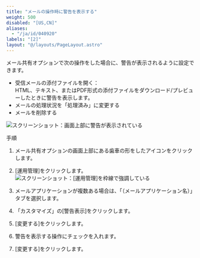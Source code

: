 ```yaml
---
title: "メールの操作時に警告を表示する"
weight: 500
disabled: "[US,CN]"
aliases:
  - "/ja/id/040920"
labels: "[2]"
layout: "@/layouts/PageLayout.astro"
---
```




メール共有オプションで次の操作をした場合に、警告が表示されるように設定できます。

* 受信メールの添付ファイルを開く：  
  HTML、テキスト、またはPDF形式の添付ファイルをダウンロード/プレビューしたときに警告を表示します。
* メールの処理状況を「処理済み」に変更する
* メールを削除する

<Img src="/k/kintone/img-ja/m_warning_01.png" alt="スクリーンショット：画面上部に警告が表示されている" />

<Heading id="m_list_screen_m_warning_10">手順</Heading>

1. メール共有オプションの画面上部にある歯車の形をしたアイコンをクリックします。

1. [運用管理]をクリックします。
    <Img src="/k/kintone/img-ja/m_set_item_02.png" alt="スクリーンショット：[運用管理]を枠線で強調している" />

1. メールアプリケーションが複数ある場合は、「（メールアプリケーション名）」タブを選択します。

1. 「カスタマイズ」の[警告表示]をクリックします。

1. [変更する]をクリックします。

1. 警告を表示する操作にチェックを入れます。

1. [変更する]をクリックします。
